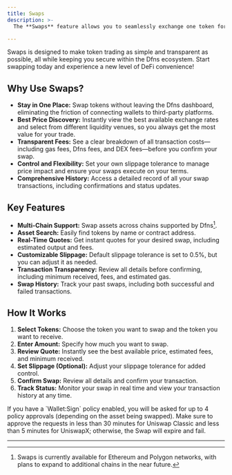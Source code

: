 ```yaml
---
title: Swaps
description: >-
  The **Swaps** feature allows you to seamlessly exchange one token for another directly within the Dfns platform—no need to connect to external decentralized exchanges (DEXs) or leave your dashboard. By integrating with leading DEX protocols, Swaps delivers a fast, secure, and user-friendly experience for token trading.

---
```


Swaps is designed to make token trading as simple and transparent as possible, all while keeping you secure within the Dfns ecosystem. Start swapping today and experience a new level of DeFi convenience!


## Why Use Swaps?

- **Stay in One Place:** Swap tokens without leaving the Dfns dashboard, eliminating the friction of connecting wallets to third-party platforms.
- **Best Price Discovery:** Instantly view the best available exchange rates and select from different liquidity venues, so you always get the most value for your trade.
- **Transparent Fees:** See a clear breakdown of all transaction costs—including gas fees, Dfns fees, and DEX fees—before you confirm your swap.
- **Control and Flexibility:** Set your own slippage tolerance to manage price impact and ensure your swaps execute on your terms.
- **Comprehensive History:** Access a detailed record of all your swap transactions, including confirmations and status updates.

## Key Features

- **Multi-Chain Support:** Swap assets across chains supported by Dfns[^1]. 
- **Asset Search:** Easily find tokens by name or contract address.
- **Real-Time Quotes:** Get instant quotes for your desired swap, including estimated output and fees.
- **Customizable Slippage:** Default slippage tolerance is set to 0.5%, but you can adjust it as needed.
- **Transaction Transparency:** Review all details before confirming, including minimum received, fees, and estimated gas.
- **Swap History:** Track your past swaps, including both successful and failed transactions.

## How It Works

1. **Select Tokens:** Choose the token you want to swap and the token you want to receive.
2. **Enter Amount:** Specify how much you want to swap.
3. **Review Quote:** Instantly see the best available price, estimated fees, and minimum received.
4. **Set Slippage (Optional):** Adjust your slippage tolerance for added control.
5. **Confirm Swap:** Review all details and confirm your transaction.
6. **Track Status:** Monitor your swap in real time and view your transaction history at any time.

<Note>
If you have a `Wallet:Sign` policy enabled, you will be asked for up to 4 policy approvals (depending on the asset being swapped). Make sure to approve the requests in less than 30 minutes for Uniswap Classic and less than 5 minutes for UniswapX; otherwise, the Swap will expire and fail.
</Note>

---


[^1]: Swaps is currently available for Ethereum and Polygon networks, with plans to expand to additional chains in the near future.


